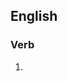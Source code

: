 ==English==

===Verb===
{{head|en|present participle}}

# {{present participle of|disfigure|lang=en|nocat=1}}